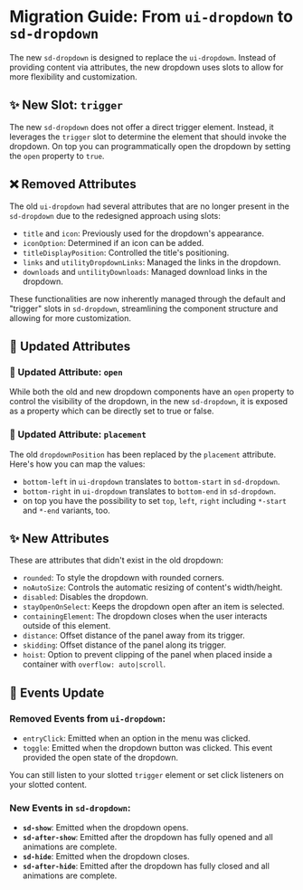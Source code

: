 # Migration Guide: From `ui-dropdown` to `sd-dropdown`

The new `sd-dropdown` is designed to replace the `ui-dropdown`. Instead of providing content via attributes, the new dropdown uses slots to allow for more flexibility and customization.

## ✨ New Slot: `trigger`

The new `sd-dropdown` does not offer a direct trigger element. Instead, it leverages the `trigger` slot to determine the element that should invoke the dropdown. On top you can programmatically open the dropdown by setting the `open` property to `true`.

## ❌ Removed Attributes

The old `ui-dropdown` had several attributes that are no longer present in the `sd-dropdown` due to the redesigned approach using slots:

- `title` and `icon`: Previously used for the dropdown's appearance.
- `iconOption`: Determined if an icon can be added.
- `titleDisplayPosition`: Controlled the title's positioning.
- `links` and `utilityDropdownLinks`: Managed the links in the dropdown.
- `downloads` and `untilityDownloads`: Managed download links in the dropdown.

These functionalities are now inherently managed through the default and "trigger" slots in `sd-dropdown`, streamlining the component structure and allowing for more customization.

## 🔀 Updated Attributes

### 🔀 Updated Attribute: `open`

While both the old and new dropdown components have an `open` property to control the visibility of the dropdown, in the new `sd-dropdown`, it is exposed as a property which can be directly set to true or false.

### 🔀 Updated Attribute: `placement`

The old `dropdownPosition` has been replaced by the `placement` attribute. Here's how you can map the values:

- `bottom-left` in `ui-dropdown` translates to `bottom-start` in `sd-dropdown`.
- `bottom-right` in `ui-dropdown` translates to `bottom-end` in `sd-dropdown`.
- on top you have the possibility to set `top`, `left`, `right` including `*-start` and `*-end` variants, too.

## ✨ New Attributes

These are attributes that didn't exist in the old dropdown:

- `rounded`: To style the dropdown with rounded corners.
- `noAutoSize`: Controls the automatic resizing of content's width/height.
- `disabled`: Disables the dropdown.
- `stayOpenOnSelect`: Keeps the dropdown open after an item is selected.
- `containingElement`: The dropdown closes when the user interacts outside of this element.
- `distance`: Offset distance of the panel away from its trigger.
- `skidding`: Offset distance of the panel along its trigger.
- `hoist`: Option to prevent clipping of the panel when placed inside a container with `overflow: auto|scroll`.

## 🔄 Events Update

### Removed Events from `ui-dropdown`:

- `entryClick`: Emitted when an option in the menu was clicked.
- `toggle`: Emitted when the dropdown button was clicked. This event provided the open state of the dropdown.

You can still listen to your slotted `trigger` element or set click listeners on your slotted content.

### New Events in `sd-dropdown`:

- **`sd-show`**: Emitted when the dropdown opens.
- **`sd-after-show`**: Emitted after the dropdown has fully opened and all animations are complete.
- **`sd-hide`**: Emitted when the dropdown closes.
- **`sd-after-hide`**: Emitted after the dropdown has fully closed and all animations are complete.
